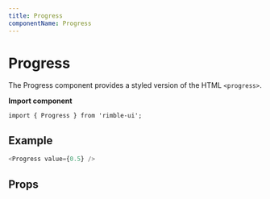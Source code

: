```yaml
---
title: Progress
componentName: Progress
---
```



# Progress

The Progress component provides a styled version of the HTML `<progress>`.

**Import component**

```lang=jsx
import { Progress } from 'rimble-ui';
```

## Example

```js is=react-live
<Progress value={0.5} />
```

## Props

<PropsTable propMetaData={props.propMetaData} />

